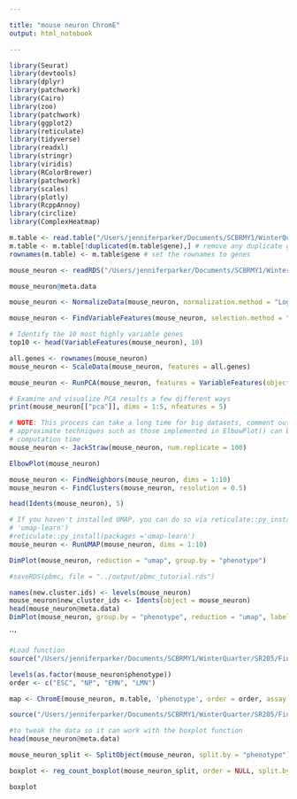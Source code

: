 ```yaml
---

title: "mouse neuron ChromE"
output: html_notebook

---
```



```r
library(Seurat)
library(devtools)
library(dplyr)
library(patchwork)
library(Cairo)
library(zoo)
library(patchwork)
library(ggplot2)
library(reticulate)
library(tidyverse)
library(readxl)
library(stringr)
library(viridis)
library(RColorBrewer)
library(patchwork)
library(scales)
library(plotly)
library(RcppAnnoy)
library(circlize)
library(ComplexHeatmap)
```



```r
m.table <- read.table("/Users/jenniferparker/Documents/SCBRMY1/WinterQuarter/SR205/FinalProject/mm10_ordered_v3.txt", sep = " ", header = T) # read table
m.table <- m.table[!duplicated(m.table$gene),] # remove any duplicate genes
rownames(m.table) <- m.table$gene # set the rownames to genes
```




```r
mouse_neuron <- readRDS("/Users/jenniferparker/Documents/SCBRMY1/WinterQuarter/SR205/FinalProject/Mouse_Data_DirectProtocol_Neuron.RDS")

mouse_neuron@meta.data

mouse_neuron <- NormalizeData(mouse_neuron, normalization.method = "LogNormalize", scale.factor = 10000)

mouse_neuron <- FindVariableFeatures(mouse_neuron, selection.method = "vst", nfeatures = 2000)

# Identify the 10 most highly variable genes
top10 <- head(VariableFeatures(mouse_neuron), 10)
```
```r
all.genes <- rownames(mouse_neuron)
mouse_neuron <- ScaleData(mouse_neuron, features = all.genes)
```
```r
mouse_neuron <- RunPCA(mouse_neuron, features = VariableFeatures(object = mouse_neuron))
```

```r
# Examine and visualize PCA results a few different ways
print(mouse_neuron[["pca"]], dims = 1:5, nfeatures = 5)
```

```r
# NOTE: This process can take a long time for big datasets, comment out for expediency. More
# approximate techniques such as those implemented in ElbowPlot() can be used to reduce
# computation time
mouse_neuron <- JackStraw(mouse_neuron, num.replicate = 100)


```

```r
ElbowPlot(mouse_neuron)
```
```r
mouse_neuron <- FindNeighbors(mouse_neuron, dims = 1:10)
mouse_neuron <- FindClusters(mouse_neuron, resolution = 0.5)
```
```r
head(Idents(mouse_neuron), 5)

```

```r
# If you haven't installed UMAP, you can do so via reticulate::py_install(packages =
# 'umap-learn')
#reticulate::py_install(packages ='umap-learn')
mouse_neuron <- RunUMAP(mouse_neuron, dims = 1:10)
```
```r

DimPlot(mouse_neuron, reduction = "umap", group.by = "phenotype")

#saveRDS(pbmc, file = "../output/pbmc_tutorial.rds")

```



```r
names(new.cluster.ids) <- levels(mouse_neuron)
mouse_neuron$new_cluster_ids <- Idents(object = mouse_neuron)
head(mouse_neuron@meta.data)
DimPlot(mouse_neuron, group.by = "phenotype", reduction = "umap", label = TRUE, pt.size = 0.5) + NoLegend()
```


``'
```r
#Load function
source("/Users/jenniferparker/Documents/SCBRMY1/WinterQuarter/SR205/FinalProject/ChromE_function.R")
```


```r
levels(as.factor(mouse_neuron$phenotype))
order <- c("ESC", "NP", "EMN", "LMN")

map <- ChromE(mouse_neuron, m.table, 'phenotype', order = order, assay = "RNA", k = 250, plot.range=c(0,60))

```
```r
source("/Users/jenniferparker/Documents/SCBRMY1/WinterQuarter/SR205/FinalProject/boxplot_stemcell.R")
```



```r
#to tweak the data so it can work with the boxplot function
head(mouse_neuron@meta.data)

mouse_neuron_split <- SplitObject(mouse_neuron, split.by = "phenotype")

boxplot <- reg_count_boxplot(mouse_neuron_split, order = NULL, split.by = "phenotype", reg.cutoff = 0, frac = F)

boxplot
```

